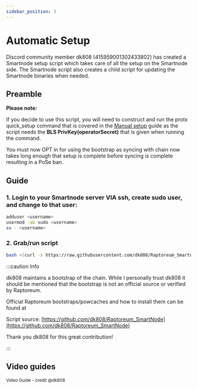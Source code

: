 ```yaml
---
sidebar_position: 3
---
```


# Automatic Setup


Discord community member dk808 (415959001302433802) has created a Smartnode setup script which takes care of all the setup on the Smartnode side. The Smartnode script also creates a child script for updating the Smartnode binaries when needed. 

## Preamble

**Please note:**

If you decide to use this script, you will need to construct and run the protx quick_setup command that is covered in the [Manual setup][protx_setup] guide as the script needs the **BLS PrivKey(operatorSecret)** that is given when running the command.

You must now OPT in for using the bootstrap as syncing with chain now takes long enough that setup is complete before syncing is complete resulting in a PoSe ban.

## Guide

### 1. Login to your Smartnode server VIA ssh, create sudo user, and change to that user:

```bash
adduser <username>
usermod -aG sudo <username>
su - <username>
```

### 2. Grab/run script

```bash
bash <(curl -s https://raw.githubusercontent.com/dk808/Raptoreum_Smartnode/main/install.sh)
```
:::caution Info

dk808 maintains a bootstrap of the chain. While I personally trust dk808 it should be mentioned that the bootstrap is not an official source or verified by Raptoreum.

Official Raptoreum bootstraps/powcaches and how to install them can be found at [](bootstrap)

Script source: <u>[https://github.com/dk808/Raptoreum_SmartNode](https://github.com/dk808/Raptoreum_SmartNode)</u>

Thank you dk808 for this great contribution!

:::
## Video guides

<ReactPlayer
  playing
  controls
  url="https://www.youtube.com/watch?v=2jj3-8cRo8o"
  playing={false}
/>
<sub>Video Guide - credit @dk808</sub>

[protx_setup]: ./manualsetup#build-protx